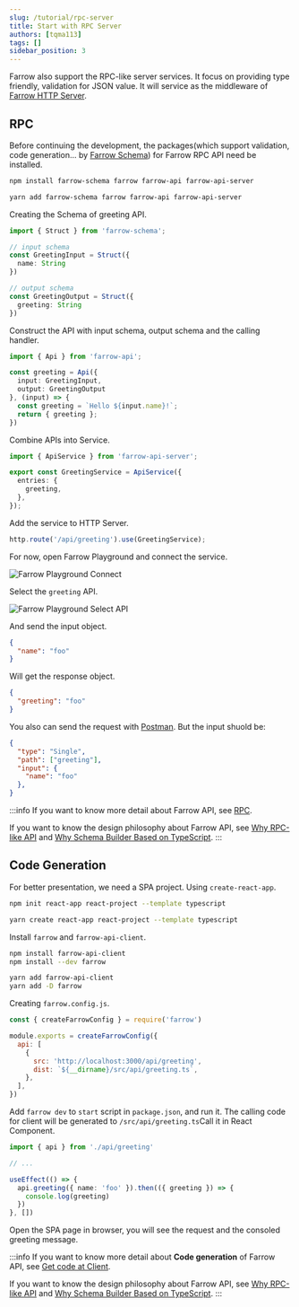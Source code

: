 ```yaml
---
slug: /tutorial/rpc-server
title: Start with RPC Server
authors: [tqma113]
tags: []
sidebar_position: 3
---
```



Farrow also support the RPC-like server services. It focus on providing type friendly, validation for JSON value. It will service as the middleware of [Farrow HTTP Server](./http-server.mdx).

## RPC

Before continuing the development, the packages(which support validation, code generation... by [Farrow Schema](../guide/schema/validation-type.mdx)) for Farrow RPC API need be installed.

<Tabs groupId="package-tool">
<TabItem value="npm" label="npm">

```bash
npm install farrow-schema farrow farrow-api farrow-api-server
```

</TabItem>
<TabItem value="yarn" label="Yarn" default>

```bash
yarn add farrow-schema farrow farrow-api farrow-api-server
```

</TabItem>
</Tabs>

Creating the Schema of greeting API.

```ts
import { Struct } from 'farrow-schema';

// input schema
const GreetingInput = Struct({
  name: String
})

// output schema
const GreetingOutput = Struct({
  greeting: String
})
```

Construct the API with input schema, output schema and the calling handler.

```ts
import { Api } from 'farrow-api';

const greeting = Api({
  input: GreetingInput,
  output: GreetingOutput
}, (input) => {
  const greeting = `Hello ${input.name}!`;
  return { greeting };
})
```

Combine APIs into Service.

```ts
import { ApiService } from 'farrow-api-server';

export const GreetingService = ApiService({
  entries: {
    greeting,
  },
});
```

Add the service to HTTP Server.

```ts
http.route('/api/greeting').use(GreetingService);
```

For now, open Farrow Playground and connect the service.

![Farrow Playground Connect](./image/farrow-playground-connect.png)

Select the `greeting` API.

![Farrow Playground Select API](./image/farrow-playground-select-api.png)

And send the input object.

```json
{
  "name": "foo"
}
```

Will get the response object.

```json
{
  "greeting": "foo"
}
```

You also can send the request with [Postman](https://www.postman.com/). But the input shuold be:

```json
{
  "type": "Single",
  "path": ["greeting"],
  "input": {
    "name": "foo"
  },
}
```

:::info
If you want to know more detail about Farrow API, see [RPC](../guide/rpc-server/base/schema.mdx).

If you want to know the design philosophy about Farrow API, see [Why RPC-like API](../philosophy/rpc-like.mdx) and [Why Schema Builder Based on TypeScript](../philosophy/schema-builder.mdx).
:::

## Code Generation

For better presentation, we need a SPA project. Using `create-react-app`.

<Tabs groupId="package-tool">
<TabItem value="npm" label="npm">

```bash
npm init react-app react-project --template typescript
```

</TabItem>
<TabItem value="yarn" label="Yarn" default>

```bash
yarn create react-app react-project --template typescript
```

</TabItem>
</Tabs>

Install `farrow` and `farrow-api-client`.

<Tabs groupId="package-tool">
<TabItem value="npm" label="npm">

```bash
npm install farrow-api-client
npm install --dev farrow
```

</TabItem>
<TabItem value="yarn" label="Yarn" default>

```bash
yarn add farrow-api-client
yarn add -D farrow
```

</TabItem>
</Tabs>

Creating `farrow.config.js`.

```js title="farrow.config.js"
const { createFarrowConfig } = require('farrow')

module.exports = createFarrowConfig({
  api: [
    {
      src: 'http://localhost:3000/api/greeting',
      dist: `${__dirname}/src/api/greeting.ts`,
    },
  ],
})
```

Add `farrow dev` to `start` script in `package.json`, and run it. The calling code for client will be generated to `/src/api/greeting.ts`Call it in React Component.

```ts
import { api } from './api/greeting'

// ...

useEffect(() => {
  api.greeting({ name: 'foo' }).then(({ greeting }) => {
    console.log(greeting)
  })
}, [])
```

Open the SPA page in browser, you will see the request and the consoled greeting message.

:::info
If you want to know more detail about **Code generation** of Farrow API, see [Get code at Client](../guide/server-and-client/client.mdx).

If you want to know the design philosophy about Farrow API, see [Why RPC-like API](../philosophy/rpc-like.mdx) and [Why Schema Builder Based on TypeScript](../philosophy/schema-builder.mdx).
:::
